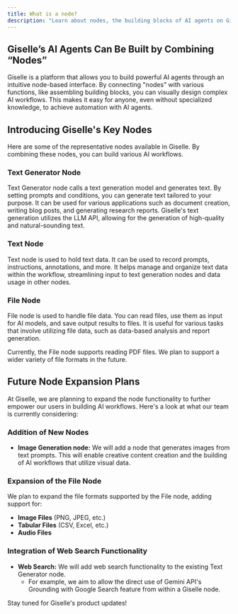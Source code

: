```yaml
---
title: What is a node?
description: "Learn about nodes, the building blocks of AI agents on Giselle. Connect nodes with various functions to visually design powerful AI workflows."
---
```


## Giselle’s AI Agents Can Be Built by Combining “Nodes”

Giselle is a platform that allows you to build powerful AI agents through an intuitive node-based interface. By connecting "nodes" with various functions, like assembling building blocks, you can visually design complex AI workflows. This makes it easy for anyone, even without specialized knowledge, to achieve automation with AI agents.

## Introducing Giselle's Key Nodes

Here are some of the representative nodes available in Giselle. By combining these nodes, you can build various AI workflows.

### Text Generator Node

Text Generator node calls a text generation model and generates text. By setting prompts and conditions, you can generate text tailored to your purpose. It can be used for various applications such as document creation, writing blog posts, and generating research reports. Giselle's text generation utilizes the LLM API, allowing for the generation of high-quality and natural-sounding text.

### Text Node

Text node is used to hold text data. It can be used to record prompts, instructions, annotations, and more. It helps manage and organize text data within the workflow, streamlining input to text generation nodes and data usage in other nodes.

### File Node

File node is used to handle file data. You can read files, use them as input for AI models, and save output results to files. It is useful for various tasks that involve utilizing file data, such as data-based analysis and report generation.

Currently, the File node supports reading PDF files. We plan to support a wider variety of file formats in the future.

## Future Node Expansion Plans

At Giselle, we are planning to expand the node functionality to further empower our users in building AI workflows. Here's a look at what our team is currently considering:

### Addition of New Nodes

* **Image Generation node:** We will add a node that generates images from text prompts. This will enable creative content creation and the building of AI workflows that utilize visual data.

### Expansion of the File Node

We plan to expand the file formats supported by the File node, adding support for:

* **Image Files** (PNG, JPEG, etc.)
* **Tabular Files** (CSV, Excel, etc.)
* **Audio Files**

### Integration of Web Search Functionality

* **Web Search:** We will add web search functionality to the existing Text Generator node.
  * For example, we aim to allow the direct use of Gemini API's Grounding with Google Search feature from within a Giselle node.

Stay tuned for Giselle's product updates!
